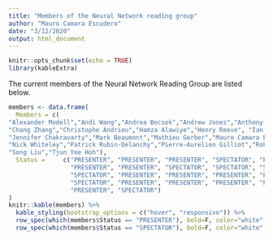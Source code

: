 ```yaml
---
title: "Members of the Neural Network reading group"
author: "Mauro Camara Escudero"
date: "3/12/2020"
output: html_document
---
```


```r
knitr::opts_chunk$set(echo = TRUE)
library(kableExtra)
```

The current members of the Neural Network Reading Group are listed below.
```r

members <- data.frame(
  Members = c(
"Alexander Modell","Andi Wang","Andrea Becsek","Andrew Jones","Anthony Lee",
"Chang Zhang","Christophe Andrieu","Hamza Alawiye","Henry Reeve", "Ian Gallagher", 
"Jennifer Chakravarty","Mark Beaumont","Mathieu Gerber","Mauro Camara Escudero","Mingxuan Yi",
"Nick Whiteley","Patrick Rubin-Delanchy","Pierre-Aurelien Gilliot","Robert Allison","Sam Tickle",
"Song Liu","Tjun Yee Hoh"),
  Status =     c("PRESENTER", "PRESENTER", "PRESENTER", "SPECTATOR", "PRESENTER", 
                 "PRESENTER", "PRESENTER", "SPECTATOR", "SPECTATOR", "SPECTATOR",
                 "SPECTATOR", "PRESENTER", "PRESENTER", "PRESENTER", "PRESENTER", 
                 "SPECTATOR", "PRESENTER", "PRESENTER", "PRESENTER", "PRESENTER", 
                 "PRESENTER", "SPECTATOR")
)
knitr::kable(members) %>% 
  kable_styling(bootstrap_options = c("hover", "responsive")) %>% 
  row_spec(which(members$Status == "PRESENTER"), bold=F, color="white", background="#0066ff") %>% 
  row_spec(which(members$Status == "SPECTATOR"), bold=F, color="white", background="#A8A8A8")
```

